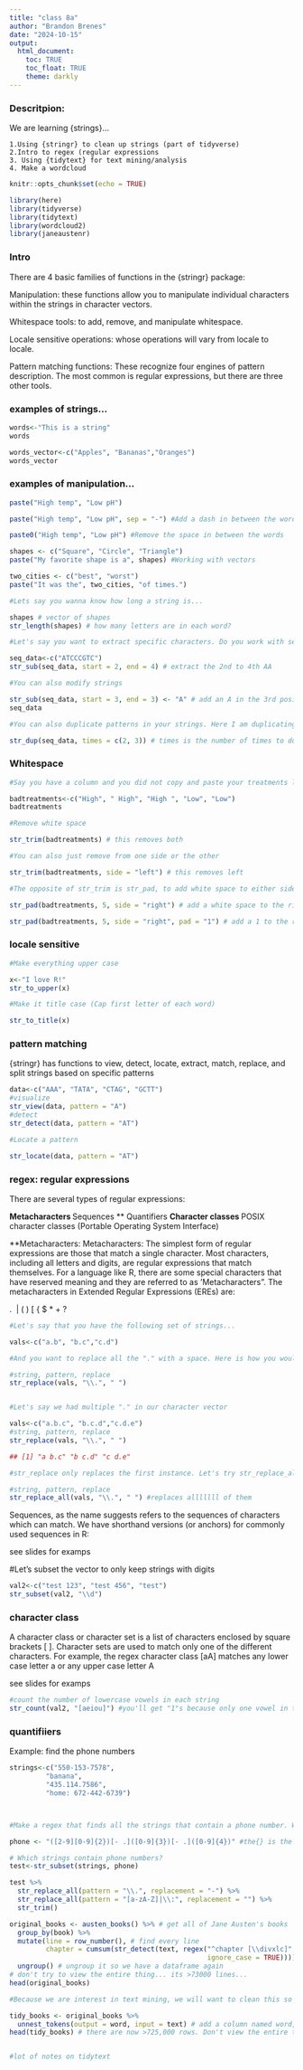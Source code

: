 ```yaml
---
title: "class 8a"
author: "Brandon Brenes"
date: "2024-10-15"
output:
  html_document:
    toc: TRUE
    toc_float: TRUE
    theme: darkly
---
```


### Descritpion:
We are learning {strings}...


    1.Using {stringr} to clean up strings (part of tidyverse)
    2.Intro to regex (regular expressions
    3. Using {tidytext} for text mining/analysis
    4. Make a wordcloud

```r
knitr::opts_chunk$set(echo = TRUE)

library(here)
library(tidyverse)
library(tidytext)
library(wordcloud2)
library(janeaustenr)
```

### Intro

There are 4 basic families of functions in the {stringr} package:

Manipulation: these functions allow you to manipulate individual characters within the strings in character vectors.

Whitespace tools: to add, remove, and manipulate whitespace.

Locale sensitive operations: whose operations will vary from locale to locale.

Pattern matching functions: These recognize four engines of pattern description. The most common is regular expressions, but there are three other tools.


### examples of strings...
```r

words<-"This is a string"
words

words_vector<-c("Apples", "Bananas","Oranges")
words_vector

```

### examples of manipulation...

```r
paste("High temp", "Low pH")

paste("High temp", "Low pH", sep = "-") #Add a dash in between the words

paste0("High temp", "Low pH") #Remove the space in between the words

shapes <- c("Square", "Circle", "Triangle")
paste("My favorite shape is a", shapes) #Working with vectors 

two_cities <- c("best", "worst")
paste("It was the", two_cities, "of times.")

#Lets say you wanna know how long a string is...

shapes # vector of shapes
str_length(shapes) # how many letters are in each word?

#Let's say you want to extract specific characters. Do you work with sequence data? This could be super useful to exact specific bases in a sequence.

seq_data<-c("ATCCCGTC")
str_sub(seq_data, start = 2, end = 4) # extract the 2nd to 4th AA

#You can also modify strings

str_sub(seq_data, start = 3, end = 3) <- "A" # add an A in the 3rd position
seq_data

#You can also duplicate patterns in your strings. Here I am duplicating it 2 and 3 times

str_dup(seq_data, times = c(2, 3)) # times is the number of times to duplicate each string

```

### Whitespace

```r

#Say you have a column and you did not copy and paste your treatments like you learned in the first week of class. You now have some words with extra white spaces and R thinks its an entirely new word. Here is how to deal with that...

badtreatments<-c("High", " High", "High ", "Low", "Low")
badtreatments

#Remove white space

str_trim(badtreatments) # this removes both

#You can also just remove from one side or the other

str_trim(badtreatments, side = "left") # this removes left

#The opposite of str_trim is str_pad, to add white space to either side

str_pad(badtreatments, 5, side = "right") # add a white space to the right side af

str_pad(badtreatments, 5, side = "right", pad = "1") # add a 1 to the right side after the 5th character
```
### locale sensitive
```r

#Make everything upper case

x<-"I love R!"
str_to_upper(x)

#Make it title case (Cap first letter of each word)

str_to_title(x)

```

### pattern matching
{stringr} has functions to view, detect, locate, extract, match, replace, and split strings based on specific patterns
```r
data<-c("AAA", "TATA", "CTAG", "GCTT")
#visualize
str_view(data, pattern = "A")
#detect
str_detect(data, pattern = "AT")

#Locate a pattern

str_locate(data, pattern = "AT")
```
### regex: regular expressions
There are several types of regular expressions:

  **Metacharacters
   ** Sequences
   ** Quantifiers
    **Character classes
    **POSIX character classes (Portable Operating System Interface)
    
**Metacharacters:
Metacharacters: The simplest form of regular expressions are those that match a single character. Most characters, including all letters and digits, are regular expressions that match themselves. For a language like R, there are some special characters that have reserved meaning and they are referred to as ‘Metacharacters”. The metacharacters in Extended Regular Expressions (EREs) are:

. \ | ( ) [ { $ * + ?

```r
#Let's say that you have the following set of strings...

vals<-c("a.b", "b.c","c.d")

#And you want to replace all the "." with a space. Here is how you would do it:

#string, pattern, replace
str_replace(vals, "\\.", " ")


#Let's say we had multiple "." in our character vector

vals<-c("a.b.c", "b.c.d","c.d.e")
#string, pattern, replace
str_replace(vals, "\\.", " ")

## [1] "a b.c" "b c.d" "c d.e"

#str_replace only replaces the first instance. Let's try str_replace_all()

#string, pattern, replace
str_replace_all(vals, "\\.", " ") #replaces alllllll of them

```
Sequences, as the name suggests refers to the sequences of characters which can match. We have shorthand versions (or anchors) for commonly used sequences in R:

see slides for examps

#Let's subset the vector to only keep strings with digits
```r
val2<-c("test 123", "test 456", "test")
str_subset(val2, "\\d")
```
### character class
A character class or character set is a list of characters enclosed by square brackets [ ]. Character sets are used to match only one of the different characters. For example, the regex character class [aA] matches any lower case letter a or any upper case letter A

see slides for examps

```r
#count the number of lowercase vowels in each string
str_count(val2, "[aeiou]") #you'll get "1"s because only one vowel in the word 'test'
```

### quantifiiers
Example: find the phone numbers
```r
strings<-c("550-153-7578",
         "banana",
         "435.114.7586",
         "home: 672-442-6739")



#Make a regex that finds all the strings that contain a phone number. We know there is a specific pattern (3 numbers, 3 numbers, 4 numbers and it can have either a "." or "-" to separate them). Let's also say we know that the first number cannot be a 1

phone <- "([2-9][0-9]{2})[- .]([0-9]{3})[- .]([0-9]{4})" #the{} is the number of digits that have that range

# Which strings contain phone numbers?
test<-str_subset(strings, phone)

test %>% 
  str_replace_all(pattern = "\\.", replacement = "-") %>% 
  str_replace_all(pattern = "[a-zA-Z]|\\:", replacement = "") %>% 
  str_trim()

```

```r
original_books <- austen_books() %>% # get all of Jane Austen's books
  group_by(book) %>%
  mutate(line = row_number(), # find every line
         chapter = cumsum(str_detect(text, regex("^chapter [\\divxlc]", # count the chapters (starts with the word chapter followed by a digit or roman numeral), the "^" means 'start with'
                                                 ignore_case = TRUE)))) %>% #ignore lower or uppercase
  ungroup() # ungroup it so we have a dataframe again
# don't try to view the entire thing... its >73000 lines...
head(original_books)

#Because we are interest in text mining, we will want to clean this so that there is only one word per row so its tidy. In tidytext each word is refered to as a token. The function to unnest the data so that its only one word per row is unnest_tokens().

tidy_books <- original_books %>%
  unnest_tokens(output = word, input = text) # add a column named word, with the input as the text column
head(tidy_books) # there are now >725,000 rows. Don't view the entire thing!


#lot of notes on tidytext
```

